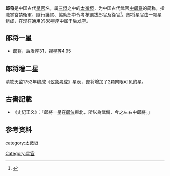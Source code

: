 '''郎将'''是中国古代[[星官|星官]]名，属[[三垣|三垣]]之中的[[太微垣|太微垣]]，为中国古代武官[[中郎将|中郎将]]的简称，指職掌宮禁衛軍、隨行護駕、協助郎中令考核選拔郎官及從官<ref>{{Cite web |url=http://aeea.nmns.edu.tw/2006/0606/ap060621.html |title=常陳、郎將、郎位、三台 |accessdate=2011-02-25 |archive-date=2016-03-03 |archive-url=https://web.archive.org/web/20160303180027/http://aeea.nmns.edu.tw/2006/0606/ap060621.html |dead-url=no }}</ref>。郎将星官由一颗星组成，在现在通用的88星座中属于[[后发座|后发座]]。

==郎将一星==
* [[郎将_(恒星)|郎将]]，后发座31，[[视星等|视星等]]4.95

==郎将增二星==
清钦天监1752年编成《[[仪象考成|仪象考成]]》星表，郎将增加了2颗肉眼可见的星。

== 古書記載 ==
*《史记正义》：「郎將一星在[[郎位_(星官)|郎位]]東北，所以為武備，今之左右中郎將。」

==参考资料==
{{reflist}}

{{三垣}}

[[category:太微垣|category:太微垣]]
[[Category:星官|Category:星官]]